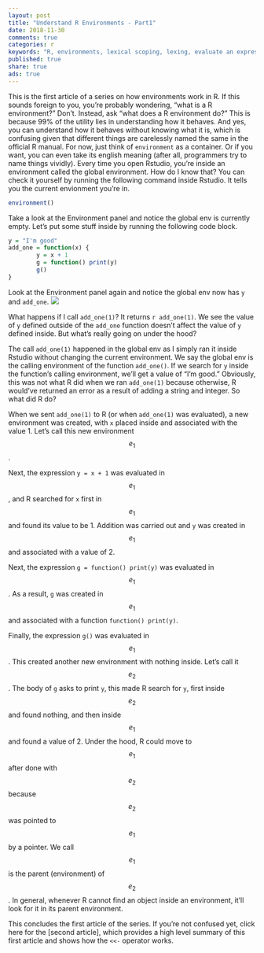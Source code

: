 ```yaml
---
layout: post
title: "Understand R Environments - Part1"
date: 2018-11-30
comments: true
categories: r
keywords: "R, environments, lexical scoping, lexing, evaluate an expression in an environment, frame, environment frame, parent environment, parent.env(), enclosing environment, enclosure, global_env, globalEnv, global env, global"
published: true
share: true
ads: true
---
```


This is the first article of a series on how environments work in R. If this
sounds foreign to you, you're probably wondering, "what is a R environment?" 
Don't. Instead, ask "what does a R environment do?" This is because 99% of the 
utility lies in understanding how it behaves. And yes, you can understand how it 
behaves without knowing what it is, which is confusing given that different 
things are carelessly named the same in the official R manual. For now, just
think of `environment` as a container. Or if you want, you can even take its 
english meaning (after all, programmers try to name things vividly). Every time
you open Rstudio, you're inside an environment called the global environment.
How do I know that? You can check it yourself by running the following command
inside Rstudio. It tells you the current envionment you're in.

```r
environment()
```

Take a look at the Environment panel and notice the global env is currently 
empty. Let's put some stuff inside by running the following code block.

```r
y = "I'm good"
add_one = function(x) {
        y = x + 1
        g = function() print(y)
        g()
}
```

Look at the Environment panel again and notice the global env now has `y` and `add_one`. 
![](/images/global-env.png)

What happens if I call `add_one(1)`? It returns `r add_one(1)`. We see the 
value of `y` defined outside of the `add_one` function doesn't affect the 
value of `y` defined inside. But what's really going on under the hood?

The call `add_one(1)` happened in the global env as I simply ran it inside 
Rstudio without changing the current environment. We say the global env is the
calling environment of the function `add_one()`. If we search for `y`
inside the function's calling environment, we'll get a value of "I'm good."
Obviously, this was not what R did when we ran `add_one(1)` because otherwise,
R would've returned an error as a result of adding a string and integer. So what
did R do?

When we sent `add_one(1)` to R (or when `add_one(1)` was evaluated), a new 
environment was created, with `x` placed inside and associated with the value 1.
Let's call this new environment $$e_1$$. 

Next, the expression `y = x + 1` was evaluated in $$e_1$$, and R searched for 
`x` first in $$e_1$$ and found its value to be 1. Addition was carried out and
`y` was created in $$e_1$$ and associated with a value of 2.

Next, the expression `g = function() print(y)` was evaluated in $$e_1$$. As a 
result, `g` was created in $$e_1$$ and associated with a function 
`function() print(y)`.

Finally, the expression `g()` was evaluated in $$e_1$$. This created another
new environment with nothing inside. Let's call it $$e_2$$. The body of `g` 
asks to print `y`, this made R search for `y`, first inside $$e_2$$ and found 
nothing, and then inside $$e_1$$ and found a value of 2. Under the 
hood, R could move to $$e_1$$ after done with $$e_2$$ because $$e_2$$ was 
pointed to $$e_1$$ by a pointer. We call $$e_1$$ is the parent (environment) of 
$$e_2$$. In general, whenever R cannot find an object inside an environment, 
it'll look for it in its parent environment.

This concludes the first article of the series. If you're not confused yet, click here for the [second article], which provides a high level summary of this first article and shows how the `<<-` operator works. 





